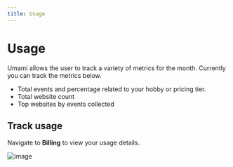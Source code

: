 ```yaml
---
title: Usage
---
```


# Usage

Umami allows the user to track a variety of metrics for the month. Currently you can track the metrics below.

- Total events and percentage related to your hobby or pricing tier.
- Total website count
- Top websites by events collected

## Track usage

Navigate to **Billing** to view your usage details.

![image](/images/cloud/usage-details.png)
